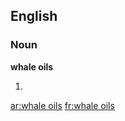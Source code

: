 ==English==

===Noun===
'''whale oils'''

# {{plural of|whale oil}}

[[ar:whale oils]]
[[fr:whale oils]]